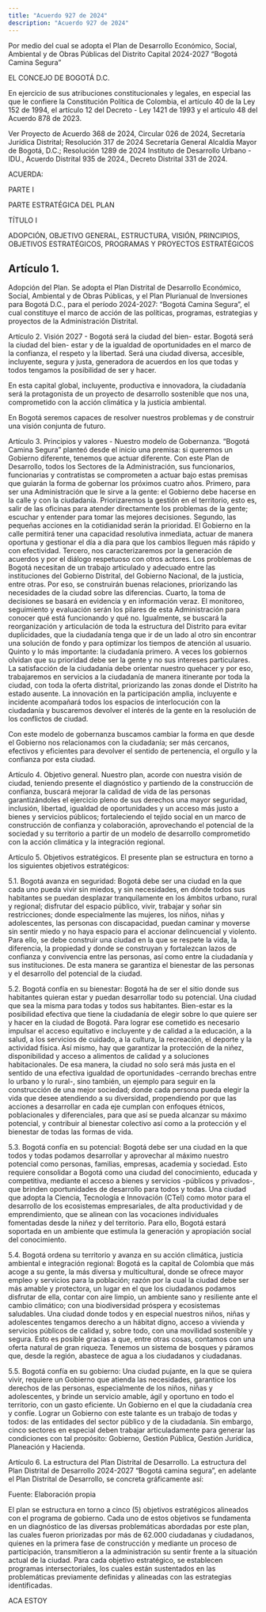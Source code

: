 ```yaml
---
title: "Acuerdo 927 de 2024"
description: "Acuerdo 927 de 2024"
---
```


Por medio del cual se adopta el Plan de Desarrollo Económico, Social, Ambiental y de Obras Públicas del Distrito Capital 2024-2027 “Bogotá Camina Segura”

 

EL CONCEJO DE BOGOTÁ D.C.

 

En ejercicio de sus atribuciones constitucionales y legales, en especial las que le confiere la Constitución Política de Colombia, el artículo 40 de la Ley 152 de 1994, el artículo 12 del Decreto - Ley 1421 de 1993 y el artículo 48 del Acuerdo 878 de 2023.



Ver Proyecto de Acuerdo 368 de 2024, Circular 026 de 2024, Secretaría Jurídica Distrital; Resolución 317 de 2024 Secretaría General Alcaldía Mayor de Bogotá, D.C.; Resolución 1289 de 2024 Instituto de Desarrollo Urbano - IDU., Acuerdo Distrital 935 de 2024., Decreto Distrital 331 de 2024.

 

ACUERDA:

 

PARTE I

 

PARTE ESTRATÉGICA DEL PLAN

 

TÍTULO I

 

ADOPCIÓN, OBJETIVO GENERAL, ESTRUCTURA, VISIÓN, PRINCIPIOS, OBJETIVOS ESTRATÉGICOS, PROGRAMAS Y PROYECTOS ESTRATÉGICOS

 

## Artículo 1.

Adopción del Plan. Se adopta el Plan Distrital de Desarrollo Económico, Social, Ambiental y de Obras Públicas, y el Plan Plurianual de Inversiones para Bogotá D.C., para el período 2024-2027: “Bogotá Camina Segura”, el cual constituye el marco de acción de las políticas, programas, estrategias y proyectos de la Administración Distrital.

 

Artículo 2. Visión 2027 - Bogotá será la ciudad del bien- estar. Bogotá será la ciudad del bien- estar y de la igualdad de oportunidades en el marco de la confianza, el respeto y la libertad. Será una ciudad diversa, accesible, incluyente, segura y justa, generadora de acuerdos en los que todas y todos tengamos la posibilidad de ser y hacer.


En esta capital global, incluyente, productiva e innovadora, la ciudadanía será la protagonista de un proyecto de desarrollo sostenible que nos una, comprometido con la acción climática y la justicia ambiental. 


En Bogotá seremos capaces de resolver nuestros problemas y de construir una visión conjunta de futuro.

 

Artículo 3. Principios y valores - Nuestro modelo de Gobernanza. “Bogotá Camina Segura” planteó desde el inicio una premisa: si queremos un Gobierno diferente, tenemos que actuar diferente. Con este Plan de Desarrollo, todos los Sectores de la Administración, sus funcionarios, funcionarias y contratistas se comprometen a actuar bajo estas premisas que guiarán la forma de gobernar los próximos cuatro años. Primero, para ser una Administración que le sirve a la gente: el Gobierno debe hacerse en la calle y con la ciudadanía. Priorizaremos la gestión en el territorio, esto es, salir de las oficinas para atender directamente los problemas de la gente; escuchar y entender para tomar las mejores decisiones. Segundo, las pequeñas acciones en la cotidianidad serán la prioridad. El Gobierno en la calle permitirá tener una capacidad resolutiva inmediata, actuar de manera oportuna y gestionar el día a día para que los cambios lleguen más rápido y con efectividad. Tercero, nos caracterizaremos por la generación de acuerdos y por el diálogo respetuoso con otros actores. Los problemas de Bogotá necesitan de un trabajo articulado y adecuado entre las instituciones del Gobierno Distrital, del Gobierno Nacional, de la justicia, entre otras. Por eso, se construirán buenas relaciones, priorizando las necesidades de la ciudad sobre las diferencias. Cuarto, la toma de decisiones se basará en evidencia y en información veraz. El monitoreo, seguimiento y evaluación serán los pilares de esta Administración para conocer qué está funcionando y qué no. Igualmente, se buscará la reorganización y articulación de toda la estructura del Distrito para evitar duplicidades, que la ciudadanía tenga que ir de un lado al otro sin encontrar una solución de fondo y para optimizar los tiempos de atención al usuario. Quinto y lo más importante: la ciudadanía primero. A veces los gobiernos olvidan que su prioridad debe ser la gente y no sus intereses particulares. La satisfacción de la ciudadanía debe orientar nuestro quehacer y por eso, trabajaremos en servicios a la ciudadanía de manera itinerante por toda la ciudad, con toda la oferta distrital, priorizando las zonas donde el Distrito ha estado ausente. La innovación en la participación amplia, incluyente e incidente acompañará todos los espacios de interlocución con la ciudadanía y buscaremos devolver el interés de la gente en la resolución de los conflictos de ciudad.

 

Con este modelo de gobernanza buscamos cambiar la forma en que desde el Gobierno nos relacionamos con la ciudadanía; ser más cercanos, efectivos y eficientes para devolver el sentido de pertenencia, el orgullo y la confianza por esta ciudad.

 

Artículo 4. Objetivo general. Nuestro plan, acorde con nuestra visión de ciudad, teniendo presente el diagnóstico y partiendo de la construcción de confianza, buscará mejorar la calidad de vida de las personas garantizándoles el ejercicio pleno de sus derechos una mayor seguridad, inclusión, libertad, igualdad de oportunidades y un acceso más justo a bienes y servicios públicos; fortaleciendo el tejido social en un marco de construcción de confianza y colaboración, aprovechando el potencial de la sociedad y su territorio a partir de un modelo de desarrollo comprometido con la acción climática y la integración regional.

 

Artículo 5. Objetivos estratégicos. El presente plan se estructura en torno a los siguientes objetivos estratégicos:

 

5.1. Bogotá avanza en seguridad: Bogotá debe ser una ciudad en la que cada uno pueda vivir sin miedos, y sin necesidades, en dónde todos sus habitantes se puedan desplazar tranquilamente en los ámbitos urbano, rural y regional; disfrutar del espacio público, vivir, trabajar y soñar sin restricciones; donde especialmente las mujeres, los niños, niñas y adolescentes, las personas con discapacidad,   puedan caminar y moverse  sin sentir miedo y no haya espacio para el accionar delincuencial y violento. Para ello, se debe construir una ciudad en la que se respete la vida, la diferencia, la propiedad y donde se construyan y fortalezcan lazos de confianza y convivencia entre las personas, así como entre la ciudadanía y sus instituciones. De esta manera se garantiza el bienestar de las personas y el desarrollo del potencial de la ciudad.

 

5.2. Bogotá confía en su bienestar: Bogotá ha de ser el sitio donde sus habitantes quieran estar y puedan desarrollar todo su potencial. Una ciudad que sea la misma para todas y todos sus habitantes. Bien-estar es la posibilidad efectiva que tiene la ciudadanía de elegir sobre lo que quiere ser y hacer en la ciudad de Bogotá. Para lograr ese cometido es necesario impulsar el acceso equitativo e incluyente y de calidad a la educación, a la salud, a los servicios de cuidado, a la cultura, la recreación, el deporte y la actividad física. Así mismo, hay que garantizar la protección de la niñez, disponibilidad y acceso a alimentos de calidad y a soluciones habitacionales. De esa manera, la ciudad no solo será más justa en el sentido de una efectiva igualdad de oportunidades -cerrando brechas entre lo urbano y lo rural-, sino también, un ejemplo para seguir en la construcción de una mejor sociedad; donde cada persona pueda elegir la vida que desee atendiendo a su diversidad, propendiendo por que las acciones a desarrollar en cada eje cumplan con enfoques étnicos, poblacionales y diferenciales, para que así se pueda alcanzar su máximo potencial, y contribuir al bienestar colectivo así como a la protección y el bienestar de todas las formas de vida.

 

5.3. Bogotá confía en su potencial: Bogotá debe ser una ciudad en la que todos y todas podamos desarrollar y aprovechar al máximo nuestro potencial como personas, familias, empresas, academia y sociedad. Esto requiere consolidar a Bogotá como una ciudad del conocimiento, educada y competitiva, mediante el acceso a bienes y servicios -públicos y privados-, que brinden oportunidades de desarrollo para todos y todas. Una ciudad que adopta la Ciencia, Tecnología e Innovación (CTeI) como motor para el desarrollo de los ecosistemas empresariales, de alta productividad y de emprendimiento, que se alinean con las vocaciones individuales fomentadas desde la niñez y del territorio. Para ello, Bogotá estará soportada en un ambiente que estimula la generación y apropiación social del conocimiento.

 

5.4. Bogotá ordena su territorio y avanza en su acción climática, justicia ambiental e integración regional: Bogotá es la capital de Colombia que más acoge a su gente, la más diversa y multicultural, donde se ofrece mayor empleo y servicios para la población; razón por la cual la ciudad debe ser más amable y protectora, un lugar en el que los ciudadanos podamos disfrutar de ella, contar con aire limpio, un ambiente sano y resiliente ante el cambio climático; con una biodiversidad próspera y ecosistemas saludables. Una ciudad donde todos y en especial nuestros niños, niñas y adolescentes tengamos derecho a un hábitat digno, acceso a vivienda y servicios públicos de calidad y, sobre todo, con una movilidad sostenible y segura. Esto es posible gracias a que, entre otras cosas, contamos con una oferta natural de gran riqueza. Tenemos un sistema de bosques y páramos que, desde la región, abastece de agua a los ciudadanos y ciudadanas.

 

5.5. Bogotá confía en su gobierno: Una ciudad pujante, en la que se quiera vivir, requiere un Gobierno que atienda las necesidades, garantice los derechos de las personas, especialmente de los niños, niñas y adolescentes, y brinde un servicio amable, ágil y oportuno en todo el territorio, con un gasto eficiente. Un Gobierno en el que la ciudadanía crea y confíe. Lograr un Gobierno con este talante es un trabajo de todas y todos: de las entidades del sector público y de la ciudadanía. Sin embargo, cinco sectores en especial deben trabajar articuladamente para generar las condiciones con tal propósito: Gobierno, Gestión Pública, Gestión Jurídica, Planeación y Hacienda.

 

Artículo 6. La estructura del Plan Distrital de Desarrollo. La estructura del Plan Distrital de Desarrollo 2024-2027 “Bogotá camina segura”, en adelante el Plan Distrital de Desarrollo, se concreta gráficamente así:




Fuente: Elaboración propia

 
El plan se estructura en torno a cinco (5) objetivos estratégicos alineados con el programa de gobierno. Cada uno de estos objetivos se fundamenta en un diagnóstico de las diversas problemáticas abordadas por este plan, las cuales fueron priorizadas por más de 62.000 ciudadanas y ciudadanos, quienes en la primera fase de construcción y mediante un proceso de participación, transmitieron a la administración su sentir frente a la situación actual de la ciudad. Para cada objetivo estratégico, se establecen programas intersectoriales, los cuales están sustentados en las problemáticas previamente definidas y alineadas con las estrategias identificadas.

ACA ESTOY